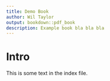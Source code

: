```yaml
---
title: Demo Book
author: Wil Taylor
output: bookdown::pdf_book
description: Example book bla bla bla
---
```


# Intro
This is some text in the index file.